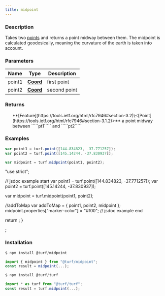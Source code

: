 ```yaml
---
title: midpoint
---
```


    
### Description

Takes two [points](https://tools.ietf.org/html/rfc7946#section-3.1.2) and returns a point midway between them.
The midpoint is calculated geodesically, meaning the curvature of the earth is taken into account.

### Parameters

| Name   | Type                                                           | Description  |
| ------ | -------------------------------------------------------------- | ------------ |
| point1 | **[Coord](https://tools.ietf.org/html/rfc7946#section-3.1.1)** | first point  |
| point2 | **[Coord](https://tools.ietf.org/html/rfc7946#section-3.1.1)** | second point |

### Returns

<ul>
  **[Feature](https://tools.ietf.org/html/rfc7946#section-3.2)\<[Point](https://tools.ietf.org/html/rfc7946#section-3.1.2)>** a point midway between `````pt1````` and `````pt2`````

</ul>

### Examples

```javascript
var point1 = turf.point([144.834823, -37.771257]);
var point2 = turf.point([145.14244, -37.830937]);

var midpoint = turf.midpoint(point1, point2);
```

  "use strict";

  // jsdoc example start
  var point1 = turf.point([144.834823, -37.771257]);
  var point2 = turf.point([145.14244, -37.830937]);

  var midpoint = turf.midpoint(point1, point2);

  //addToMap
  var addToMap = { point1, point2, midpoint };
  midpoint.properties["marker-color"] = "#f00";
  // jsdoc example end

  return <ExampleMap addToMap={addToMap} />;
}

<Map0 />;

### Installation

```javascript
$ npm install @turf/midpoint

import { midpoint } from "@turf/midpoint";
const result = midpoint(...);
```

```javascript
$ npm install @turf/turf

import * as turf from "@turf/turf";
const result = turf.midpoint(...);
```
